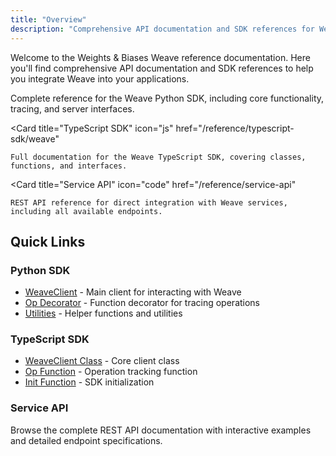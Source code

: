 ```yaml
---
title: "Overview"
description: "Comprehensive API documentation and SDK references for Weights & Biases Weave"
---
```


Welcome to the Weights & Biases Weave reference documentation. Here you'll find comprehensive API documentation and SDK references to help you integrate Weave into your applications.

<CardGroup cols={3}>
  <Card
    title="Python SDK"
    icon="python"
    href="/reference/python-sdk/weave"
  >
    Complete reference for the Weave Python SDK, including core functionality, tracing, and server interfaces.
  </Card>
  
  <Card
    title="TypeScript SDK"
    icon="js"
    href="/reference/typescript-sdk/weave"
  >
    Full documentation for the Weave TypeScript SDK, covering classes, functions, and interfaces.
  </Card>
  
  <Card
    title="Service API"
    icon="code"
    href="/reference/service-api"
  >
    REST API reference for direct integration with Weave services, including all available endpoints.
  </Card>
</CardGroup>

## Quick Links

### Python SDK
- [WeaveClient](/reference/python-sdk/weave/trace/weave_client) - Main client for interacting with Weave
- [Op Decorator](/reference/python-sdk/weave/trace/op) - Function decorator for tracing operations
- [Utilities](/reference/python-sdk/weave/trace/util) - Helper functions and utilities

### TypeScript SDK
- [WeaveClient Class](/reference/typescript-sdk/weave/classes/WeaveClient) - Core client class
- [Op Function](/reference/typescript-sdk/weave/functions/op) - Operation tracking function
- [Init Function](/reference/typescript-sdk/weave/functions/init) - SDK initialization

### Service API
Browse the complete REST API documentation with interactive examples and detailed endpoint specifications. 